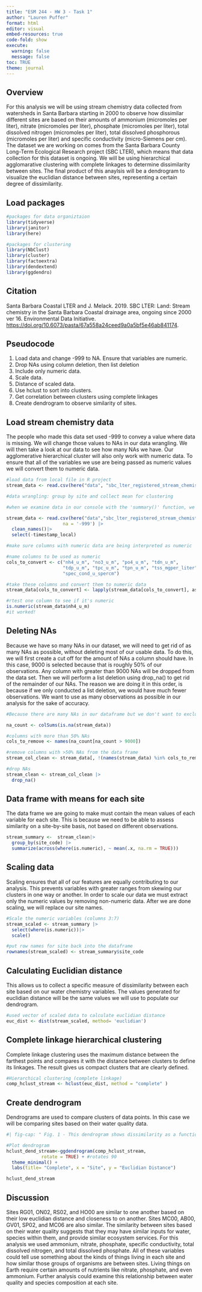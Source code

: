 ```yaml
---
title: "ESM 244 - HW 3 - Task 1"
author: "Lauren Puffer"
format: html
editor: visual
embed-resources: true
code-fold: show
execute: 
  warning: false
  message: false
toc: TRUE
theme: journal
---
```


## Overview

For this analysis we will be using stream chemistry data collected from watersheds in Santa Barbara starting in 2000 to observe how dissimilar different sites are based on their amounts of ammonium (micromoles per liter), nitrate (micromoles per liter), phosphate (micromoles per liter), total dissolved nitrogen (micromoles per liter), total dissolved phosphorous (micromoles per liter) and specific conductivity (micro-Siemens per cm). The dataset we are working on comes from the Santa Barbara County Long-Term Ecological Research project (SBC LTER), which means that data collection for this dataset is ongoing. We will be using hierarchical agglomarative clustering with complete linkages to determine dissimilarity between sites. The final product of this anaylsis will be a dendrogram to visualize the euclidian distance between sites, representing a certain degree of dissimilarity.

## Load packages

```r
#packages for data organiztaion
library(tidyverse)
library(janitor)
library(here)

#packages for clustering
library(NbClust)
library(cluster)
library(factoextra)
library(dendextend)
library(ggdendro)
```

## Citation

Santa Barbara Coastal LTER and J. Melack. 2019. SBC LTER: Land: Stream chemistry in the Santa Barbara Coastal drainage area, ongoing since 2000 ver 16. Environmental Data Initiative. <https://doi.org/10.6073/pasta/67a558a24ceed9a0a5bf5e46ab841174>.

## Pseudocode

1.  Load data and change -999 to NA. Ensure that variables are numeric.
2.  Drop NAs using column deletion, then list deletion
3.  Include only numeric data.
4.  Scale data.
5.  Distance of scaled data.
6.  Use hclust to sort into clusters.
7.  Get correlation between clusters using complete linkages
8.  Create dendrogram to observe similarity of sites.

## Load stream chemistry data

The people who made this data set used -999 to convey a value where data is missing. We will change those values to NAs in our data wrangling. We will then take a look at our data to see how many NAs we have. Our agglomerative hierarchical cluster will also only work with numeric data. To ensure that all of the variables we use are being passed as numeric values we will convert them to numeric data.

```r

#load data from local file in R project
stream_data <- read.csv(here("data", "sbc_lter_registered_stream_chemistry.csv"))

#data wrangling: group by site and collect mean for clustering

#when we examine data in our console with the 'summary()' function, we see that there are -999 values for the minimum of many of our variables. This is how NAs are defined. We need to change the -999 values to NAs using the 'mutate()' function. 

stream_data <- read.csv(here("data","sbc_lter_registered_stream_chemistry.csv"),
                     na = '-999') |>
  clean_names()|>
  select(-timestamp_local)

#make sure columns with numeric data are being interpreted as numeric

#name columns to be used as numeric
cols_to_convert <- c("nh4_u_m", "no3_u_m", "po4_u_m", "tdn_u_m", 
                     "tdp_u_m", "tpc_u_m", "tpn_u_m", "tss_mgper_liter", 
                     "spec_cond_u_spercm")

#take these columns and convert them to numeric data 
stream_data[cols_to_convert] <- lapply(stream_data[cols_to_convert], as.numeric)

#rtest one column to see if it's numeric
is.numeric(stream_data$nh4_u_m)
#it worked!
```

## Deleting NAs

Because we have so many NAs in our dataset, we will need to get rid of as many NAs as possible, without deleting most of our usable data. To do this, we will first create a cut off for the amount of NAs a column should have. In this case, 9000 is selected because that is roughly 50% of our observations. Any column with greater than 9000 NAs will be dropped from the data set. Then we will perform a list deletion using drop_na() to get rid of the remainder of our NAs. The reason we are doing it in this order, is because if we only conducted a list deletion, we would have much fewer observations. We want to use as many observations as possible in our analysis for the sake of accuracy.

```r
#Because there are many NAs in our dataframe but we don't want to exclude too much data, we will do deletion of columns with >50 NAs. na_count <- colSums(is.na(df))

na_count <- colSums(is.na(stream_data))

#columns with more than 50% NAs
cols_to_remove <- names(na_count[na_count > 9000])

#remove columns with >50% NAs from the data frame
stream_col_clean <- stream_data[, !(names(stream_data) %in% cols_to_remove)]

#drop NAs 
stream_clean <- stream_col_clean |>
  drop_na()
```

## Data frame with means for each site

The data frame we are going to make must contain the mean values of each variable for each site. This is because we need to be able to assess similarity on a site-by-site basis, not based on different observations.

```r
stream_summary <-  stream_clean|>
  group_by(site_code) |>
  summarize(across(where(is.numeric), ~ mean(.x, na.rm = TRUE)))
```

## Scaling data

Scaling ensures that all of our features are equally contributing to our analysis. This prevents variables with greater ranges from skewing our clusters in one way or another. In order to scale our data we must extract only the numeric values by removing non-numeric data. After we are done scaling, we will replace our site names.

```r
#Scale the numeric variables (columns 3:7)
stream_scaled <- stream_summary |>
  select(where(is.numeric))|>
  scale()

#put row names for site back into the dataframe
rownames(stream_scaled) <- stream_summary$site_code
```

## Calculating Euclidian distance

This allows us to collect a specific measure of dissimilarity between each site based on our water chemistry variables. The values generated for euclidian distance will be the same values we will use to populate our dendrogram.

```r

#used vector of scaled data to calculate euclidian distance
euc_dist <- dist(stream_scaled, method= 'euclidian')
```

## Complete linkage hierarchical clustering

Complete linkage clustering uses the maximum distance between the farthest points and compares it with the distance between clusters to define its linkages. The result gives us compact clusters that are clearly defined.

```r
#Hierarchical clustering (complete linkage)
comp_hclust_stream <- hclust(euc_dist, method = "complete" )
```

## Create dendrogram

Dendrograms are used to compare clusters of data points. In this case we will be comparing sites based on their water quality data.

```r
#| fig-cap: " Fig. 1 - This dendrogram shows dissimilarity as a function of euclidian distance. An increase in euclidian distance corresponds to increased dissimilarity between sites."

#Plot dendrogram
hclust_dend_stream<-ggdendrogram(comp_hclust_stream, 
             rotate = TRUE) + #rotates 90
  theme_minimal() +
  labs(title= "Complete", x = "Site", y = "Euclidian Distance")

hclust_dend_stream
```

## Discussion

Sites RG01, ON02, RS02, and HO00 are similar to one another based on their low euclidian distance and closeness to on another. Sites MC00, AB00, GV01, SP02, and MC06 are also similar. The similarity between sites based on their water quality suggests that they may have similar inputs for water, species within them, and provide similar ecosystem services. For this analysis we used ammonium, nitrate, phosphate, specific conductivity, total dissolved nitrogen, and total dissolved phosphate. All of these variables could tell use something about the kinds of things living in each site and how similar those groups of organisms are between sites. Living things on Earth require certain amounts of nutrients like nitrate, phosphate, and even ammonium. Further analysis could examine this relationship between water quality and species composition at each site.
